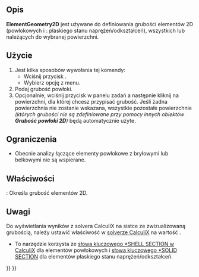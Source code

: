 <languages/>

{{Docnav
|[[FEM_ElementRotation1D/pl|Obrót belki]]
|[[FEM_ElementFluid1D/pl|Przekrój dla przepływu 1D]]
|[[FEM_Workbench/pl|środowisko pracy MES]]
|IconL=FEM_ElementRotation1D.svg
|IconR=FEM_ElementFluid1D.svg
|IconC=Workbench_FEM.svg
}}

{{GuiCommandContainer|
{{GuiCommand/pl
|Name=FEM ElementGeometry2D
|Name/pl=MES: Grubość powłoki
|MenuLocation=Model → Geometria elementu → Grubość powłoki
|Workbenches=[[FEM_Workbench/pl|MES]]
|Shortcut={{KEY|C}} {{KEY|S}}
|SeeAlso=[[FEM_tutorial/pl|Poradnik MES]]
}}
{{GuiCommandFemInfo/pl
|Solvers=Wszystkie
}}
}}

<span id="Description"></span>
==Opis==

'''ElementGeometry2D''' jest używane do definiowania grubości elementów 2D (powłokowych i {{Version/pl|1.0}}: płaskiego stanu naprężeń/odkształceń), wszystkich lub należących do wybranej powierzchni.

<span id="Usage"></span>
==Użycie==

# Jest kilka sposobów wywołania tej komendy:
#* Wciśnij przycisk {{Button|[[Image:FEM_ElementGeometry2D.svg|16px]] [[FEM_ElementGeometry2D/pl|Grubość powłoki]]}}.
#* Wybierz opcję {{MenuCommand|Model → Geometria elementu → [[Image:FEM_ElementGeometry2D.svg|16px]] Grubość powłoki}} z menu.
# Podaj grubość powłoki.
# Opcjonalnie, wciśnij przycisk {{Button|Dodaj}} w panelu zadań a następnie kliknij na powierzchni, dla której chcesz przypisać grubość. Jeśli żadna powierzchnia nie zostanie wskazana, wszystkie pozostałe powierzchnie ''(których grubości nie są zdefiniowane przy pomocy innych obiektów '''Grubość powłoki 2D''')'' będą automatycznie użyte.

<span id="Limitations"></span>
==Ograniczenia==

<div class="mw-translate-fuzzy">
* Obecnie analizy łączące elementy powłokowe z bryłowymi lub belkowymi nie są wspierane.
</div>

<span id="Properties"></span>
==Właściwości==

{{PropertyData|Grubość}}: Określa grubość elementów 2D.

<span id="Notes"></span>
==Uwagi==

Do wyświetlania wyników z solvera CalculiX na siatce ze zwizualizowaną grubością, należy ustawić właściwość {{incode|Beam Shell Result Output 3D}} w [[FEM_SolverCalculixCxxtools/pl|solverze CalculiX]] na wartość {{True/pl}}.
* To narzędzie korzysta ze [https://web.mit.edu/calculix_v2.7/CalculiX/ccx_2.7/doc/ccx/node238.html słowa kluczowego *SHELL SECTION w CalculiX] dla elementów powłokowych i [https://web.mit.edu/calculix_v2.7/CalculiX/ccx_2.7/doc/ccx/node239.html słowa kluczowego *SOLID SECTION] dla elementów płaskiego stanu naprężeń/odkształceń.


{{Docnav
|[[FEM_ElementRotation1D/pl|Obrót belki]]
|[[FEM_ElementFluid1D/pl|Przekrój dla przepływu 1D]]
|[[FEM_Workbench/pl|środowisko pracy MES]]
|IconL=FEM_ElementRotation1D.svg
|IconR=FEM_ElementFluid1D.svg
|IconC=Workbench_FEM.svg
}}

{{FEM Tools navi{{#translation:}}}}
{{Userdocnavi{{#translation:}}}}